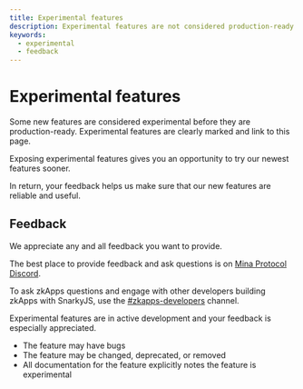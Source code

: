 ```yaml
---
title: Experimental features
description: Experimental features are not considered production-ready.  
keywords:
  - experimental
  - feedback
---
```


# Experimental features

Some new features are considered experimental before they are production-ready. Experimental features are clearly marked and link to this page.

Exposing experimental features gives you an opportunity to try our newest features sooner.

In return, your feedback helps us make sure that our new features are reliable and useful.

## Feedback

We appreciate any and all feedback you want to provide. 

The best place to provide feedback and ask questions is on [Mina Protocol Discord](https://bit.ly/MinaDiscord). 

To ask zkApps questions and engage with other developers building zkApps with SnarkyJS, use the [#zkapps-developers](https://discord.com/channels/484437221055922177/915745847692636181) channel.

Experimental features are in active development and your feedback is especially appreciated.

- The feature may have bugs
- The feature may be changed, deprecated, or removed
- All documentation for the feature explicitly notes the feature is experimental

